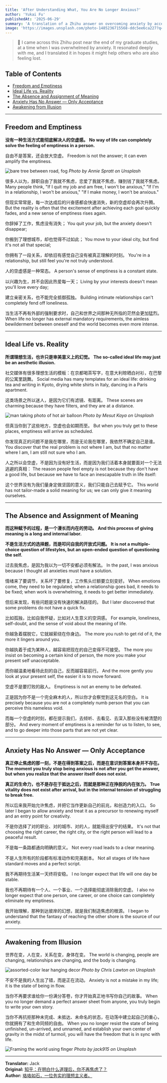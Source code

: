 ```yaml
---
title: 'After Understanding What, You Are No Longer Anxious?'
author: 'Yukai Fu'
publishedAt: '2025-06-29'
summary: 'A translation of a Zhihu answer on overcoming anxiety by accepting emptiness and the fluid nature of life, rather than searching for a definitive solution.'
image: 'https://images.unsplash.com/photo-1485236715568-ddc5ee6ca227?q=80&w=1200&h=630&auto=format&fit=crop&ixlib=rb-4.1.0'
---
```


> 💬 I came across this Zhihu post near the end of my graduate studies, at a time when I was overwhelmed by anxiety. It resonated deeply with me, and I translated it in hopes it might help others who are also feeling lost.

## Table of Contents
- [Freedom and Emptiness](#freedom-and-emptiness)
- [Ideal Life vs. Reality](#ideal-life-vs-reality)
- [The Absence and Assignment of Meaning](#the-absence-and-assignment-of-meaning)
- [Anxiety Has No Answer — Only Acceptance](#anxiety-has-no-answer--only-acceptance)
- [Awakening from Illusion](#awakening-from-illusion)

---

## Freedom and Emptiness

**没有一种生活方式能彻底解决人的空虚感。**
**No way of life can completely solve the feeling of emptiness in a person.**

自由不是答案，还会放大空虚。
Freedom is not the answer; it can even amplify the emptiness.

![bare tree between road, fog](https://images.unsplash.com/photo-1485236715568-ddc5ee6ca227?q=80&w=774&auto=format&fit=crop&ixlib=rb-4.1.0&ixid=M3wxMjA3fDB8MHxwaG90by1wYWdlfHx8fGVufDB8fHx8fA%3D%3D)
*Photo by Annie Spratt on Unsplash*

很多人以为，辞职自由了我就不焦虑，恋爱了我就不焦虑，赚到钱了我就不焦虑。
Many people think, "If I quit my job and am free, I won't be anxious," "If I'm in a relationship, I won't be anxious," "If I make money, I won't be anxious."

但现实常常是，每一次达成后的兴奋感都会快速消失，新的空虚却会再次升腾。
But the reality is often that the excitement after achieving each goal quickly fades, and a new sense of emptiness rises again.

你辞掉了工作，焦虑没有消失；
You quit your job, but the anxiety doesn't disappear;

你搬到了理想城市，却也觉得不过如此；
You move to your ideal city, but find it's not all that special;

你拥有了一段关系，却依旧有感觉自己没有被真正理解的时刻。
You're in a relationship, but still feel you're not truly understood.

人的空虚感是一种常态。
A person's sense of emptiness is a constant state.

以兴趣为生，并不会因此热爱每一天；
Living by your interests doesn't mean you'll love every day;

建立亲密关系，也不能完全抵御孤独。
Building intimate relationships can't completely fend off loneliness.

当生活不再有外部的强制要求时，自己和世界之间那种无所指的茫然会更加猛烈。
When life no longer has external mandatory requirements, the aimless bewilderment between oneself and the world becomes even more intense.

---

## Ideal Life vs. Reality

**所谓理想生活，也许只是审美意义上的幻觉。**
**The so-called ideal life may just be an aesthetic illusion.**

社交媒体有很多理想生活的模板：在京都喝茶写字，在意大利晾晒白衬衫，在巴黎的公寓里跳舞。
Social media has many templates for an ideal life: drinking tea and writing in Kyoto, drying white shirts in Italy, dancing in a Paris apartment.

这类场景之所以迷人，是因为它们有滤镜、有距离。
These scenes are charming because they have filters, and they are at a distance.

![man taking photo of hot air balloon](https://images.unsplash.com/photo-1530789253388-582c481c54b0?q=80&w=1740&auto=format&fit=crop&ixlib=rb-4.1.0&ixid=M3wxMjA3fDB8MHxwaG90by1wYWdlfHx8fGVufDB8fHx8fA%3D%3D)
*Photo by Mesut Kaya on Unsplash*

但真当你到了这些地方，空虚也会如期而至。
But when you truly get to these places, emptiness will arrive as scheduled.

你发现真正的问题不是我在哪里，而是无论我在哪里，我依然不确定自己是谁。
You discover that the real problem is not where I am, but that no matter where I am, I am still not sure who I am.

人之所以会空虚，不是因为没有好生活，而是因为我们活着本身就要面对一个无法逃避的真相：
The reason people feel empty is not because they don't have a good life, but because we have to face an inescapable truth in life itself:

这个世界没有为我们量身定做坚固的意义，我们只能自己去赋予它。
This world has not tailor-made a solid meaning for us; we can only give it meaning ourselves.

---

## The Absence and Assignment of Meaning

**而这种赋予的过程，是一个漫长而内在的劳动。**
**And this process of giving meaning is a long and internal labor.**

**不是生活方式的选择题，而是叩问自我的开放式问题。**
**It is not a multiple-choice question of lifestyles, but an open-ended question of questioning the self.**

过去我焦虑，是因为我以为一切不安都必须有解法。
In the past, I was anxious because I thought all anxieties must have a solution.

情绪来了要调节，关系坏了要修复，工作焦头烂额要立刻变好。
When emotions come, they need to be regulated; when a relationship goes bad, it needs to be fixed; when work is overwhelming, it needs to get better immediately.

但后来发现，有些问题是没有快速的解决路径的。
But I later discovered that some problems do not have a quick fix.

比如孤独，比如自我怀疑，比如对人生意义的空洞感。
For example, loneliness, self-doubt, and the sense of void about the meaning of life.

你越急着摆脱它，它就越萦绕在你身边。
The more you rush to get rid of it, the more it lingers around you.

你越执着于成为某种人，越容易把现在的自己变得不可接受。
The more you insist on becoming a certain kind of person, the more you make your present self unacceptable.

而你越温柔地看待此刻的自己，反而越容易前行。
And the more gently you look at your present self, the easier it is to move forward.

空虚不是要打败的敌人。
Emptiness is not an enemy to be defeated.

正是因为你不是一个完全麻木的人，所以你才会察觉到这无名的空白。
It is precisely because you are not a completely numb person that you can perceive this nameless void.

而每一个空虚的时刻，都在提示我们，去倾听、去看见、去深入那些没有被清楚的部分。
And every moment of emptiness is a reminder for us to listen, to see, and to go deeper into those parts that are not yet clear.

---

## Anxiety Has No Answer — Only Acceptance

**真正停止焦虑的那一刻，不是在得到答案之后，而是在意识到答案本身并不存在。**
**The moment you truly stop being anxious is not after you get the answer, but when you realize that the answer itself does not exist.**

**真正的生命力，也不是存在于抵达之后，而就是那种正在挣脱的内在张力。**
**True vitality does not exist after arrival, but in the internal tension of struggling to break free.**


所以后来我开始允许焦虑，并把它当作更新自己的前兆，和创造力的入口。
So later I began to allow anxiety and treat it as a precursor to renewing myself and an entry point for creativity.

不是你选择了对的职业、对的城市、对的人，就能得出安宁的结果。
It's not that choosing the right career, the right city, or the right person will lead to a peaceful result.

不是每一条路都通向明确的意义。
Not every road leads to a clear meaning.

不是人生所有的阶段都有标准动作和完美剧本。
Not all stages of life have standard moves and a perfect script.

我不再期待生活某一天终将安稳。
I no longer expect that life will one day be stable.

我也不再期待有一个人、一个事业、一个选择能彻底消除我的空虚。
I also no longer expect that one person, one career, or one choice can completely eliminate my emptiness.

我开始理解，那种到达彼岸的幻想，就是我们制造焦虑的根源。
I began to understand that the fantasy of reaching the other shore is the source of our anxiety.

---

## Awakening from Illusion

世界在变，人在变，关系在变，身体在变。
The world is changing, people are changing, relationships are changing, and the body is changing.

![assorted-color lear hanging decor](https://images.unsplash.com/photo-1477414348463-c0eb7f1359b6?q=80&w=1740&auto=format&fit=crop&ixlib=rb-4.1.0&ixid=M3wxMjA3fDB8MHxwaG90by1wYWdlfHx8fGVufDB8fHx8fA%3D%3D)
*Photo by Chris Lawton on Unsplash*

不安不是我的人生出了错，而是正在流动。
Anxiety is not a mistake in my life; it is the state of being in flow.

当你不再要求谁给你一份满分答卷，你才开始真正地书写你自己的故事。
When you no longer demand a perfect answer sheet from anyone, you truly begin to write your own story.

当你不再抗拒那种未完成、未抵达、未命名的状态，在动荡中建立起自己的重心，你就拥有了和生命同频的自由。
When you no longer resist the state of being unfinished, un-arrived, and unnamed, and establish your own center of gravity in the midst of turmoil, you will have the freedom that is in sync with life.

![Framing the world using finger](https://images.unsplash.com/photo-1751233187487-e0ef3aa898ed?q=80&w=2064&auto=format&fit=crop&ixlib=rb-4.1.0&ixid=M3wxMjA3fDB8MHxwaG90by1wYWdlfHx8fGVufDB8fHx8fA%3D%3D)
*Photo by jack915 on Unsplash*

---

**Translator:** Jack  
**Original:** [知乎：在明白什么道理后，你不再焦虑了？](https://www.zhihu.com/question/511311505/answer/1903152811740488612)  
**Author:** [珞珞如石，一位务实的理想主义者。](https://www.zhihu.com/people/fan-miao-34-48)   